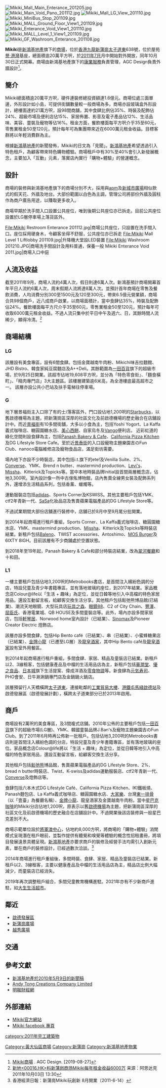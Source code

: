 {{Coord|22.3337|114.1968|type:landmark_region:HK|display=title}}
[[File:Mikiki_Mall_Main_Enterance_201205.jpg|thumb]]
[[File:Mikiki_Main_Void_Pano_201112.jpg|thumb]]
[[File:Mikiki_Mall_LG_View_201110.jpg|thumb]]
[[File:Mikiki_MiniBus_Stop_201109.jpg|thumb]]
[[File:Mikiki_MALL_Ground_Floor_View1_201109.jpg|thumb]]
[[File:Mikiki_Enterance_Void_View1_201110.jpg|thumb]]
[[File:Mikiki_MALL_Level_1_View1_201109.jpg|thumb]]
[[File:Mikiki_GF_Washroom_Enterance_201108.jpg|thumb]]

'''Mikiki'''是[[新鴻基地產|新鴻基地產]]旗下的[[商場|商場]]，位於[[香港|香港]][[九龍|九龍]][[新蒲崗|新蒲崗]][[太子道|太子道東]]638號，位於屋苑[[譽·港灣|譽·港灣]]基座，總面積逾20萬平方呎，於[[2011年7月|2011年7月]]月中開始對外開放，同年10月30日正式開幕。商場由新鴻基地產旗下的[[康業服務|康業服務]]負責管理，AGC Design負責外牆設計<ref>[https://www.agcdesign.com.hk/zh-hant/projects/details/1/29/ Mikiki商場] {{Wayback|url=https://www.agcdesign.com.hk/zh-hant/projects/details/1/29/ |date=20190827043416 }}. AGC Design. [2019-08-27]</ref>。

== 簡介 ==
Mikiki總面積逾20萬平方呎，硬件連裝修總投資額達1.6億元。商場位處三面單邊，外形設計如小島，可提供街舖數量較一般商場為多。商場亦設玻璃盒外形設計，總樓面達約21萬方呎，設98間商舖，其中食肆比例佔35%、時裝及配飾佔24%、超級市場及便利店佔15%、家居佈置、影音及電子產品佔12%、生活品味、美容、童裝及寵物等佔16%。租金方面，餐飲樓面每平方呎介乎35至60元，零售業租金50至120元，預計每年可為集團帶來近在6000萬元租金收益。目標客群將以年輕消費群為主。

根據[[新鴻基地產|新鴻基地產]]的新聞發佈，Mikiki的日文為「見聞」。[[新鴻基地產|新鴻基地產]]希望透過引入特色租戶，為顧客帶來特色購物體驗。商場租戶中有30%至40%會引入新發展概念，主要加入「互動」元素，落實店內實行「購物+體驗」的營運概念。

==設計==
商場的裝修與新鴻基地產旗下的商場分別不大，採用與[[Apm_(香港)|apm]]及[[新城市廣場|新城市廣場]]相似款式的假天花、外牆及地台。大部份範圍以白色為主調，管理公司將部份外牆及圓柱作為商户廣告用途，以賺取更多收入。

商場早期於洗手間入口設置公共座位，唯到後期公共座位亦已拆走。目前公共座位設置於LG層停車場上落貨區外。

<gallery>
File:Mikiki Restroom Enterance 201112.jpg|商場公共座位，只設置在洗手間入口。座位採用硬身木，令顧客坐得不舒服，公共座位亦已拆走
File:Mikiki Mall Level 1 Liftlobby 201109.jpg|升降機大堂設LED裝置
File:Mikiki Washroom 201210.JPG|商場洗手間設計及用料普通，保養一般
Mikiki Enterance Void 2011.jpg|商場入口中庭
</gallery>

==人流及收益==
截至2011年9月，商場人流約4萬人次，假日則達6萬人次。新鴻基預計商場開幕首年平日人流約6萬人次，周末假期人流將達8萬人次。並預計首年商場在零售及餐飲消費，人均消費分別300至1500元及120至300元，帶來6.5億元營業額，商場合共98個商戶，近八成商戶啟業，以商場面積計，當中食肆佔35%，時裝及配飾佔24%。餐飲樓面每平方尺介乎35至60元，零售業租金50至120元，預計每年可收取6000萬元租金收益。不過人流只集中於平日中午及週六、日，其餘時間人流稀少，顯得冷清。<ref>[http://finance.ifeng.com/hk/sckx/20111003/4742941.shtml 新地<00016.HK>料新蒲岗商场Mikiki每年租金收益6000万] {{Wayback|url=http://finance.ifeng.com/hk/sckx/20111003/4742941.shtml |date=20200329075249 }}来源：阿思达克 2011年10月03日 13:30</ref>

==商場結構==
===LG===
該層設有美食專區，設有6間食肆。包括金寶越南牛肉粉、Mikichi味吉拉麵館、JHD Bistro、韓食家純豆腐麵店及A++Deli。其餘範圍為[[一田百貨|一田百貨]]旗下的超級市場，於9月25日開業。該超市佔地19,608平方呎，並分為「特色零食街」、「麵食橫町」、「精肉專門店」3大主題區。該樓層建築逾6米高，為全港樓底最高超市之一。
該層亦設公共小巴站及扶手電梯往停車場。

===G===
地下層景福街主入口除了有的士/落客區外，門口設佔地1,200呎的[[Starbucks|Starbucks]]，以舊啟德機場為主題，把新蒲崗區深厚的社區文化及前啟德機場的歷史融合在店舖設計中。而近[[景福街|景福街]]有10多間街舖，大多以小食為主，包括Yoshi Yogort、La Kaffa義式咖啡店、糖圓園糖水店、[[美心西餅|美心西餅]]、自家烏冬及[[華潤萬家超級市場|Vango]]便利店。
近彩虹道的綠化空間則設食肆為主，包括[[Panash_Bakery_&_Cafe|Panash Bakery & Cafe]]、[[California_Pizza_Kitchen|California Pizza Kitchen]]及DG Lifestyle Store Cafe。至於近[[景泰街|景泰街]]的入口設寵物主題樂園吉のFun Club、nanoco電腦維修店及寵物食品店，滿足街坊需要。

場內地下亦設不少時裝店，其中包括i.t.旗下的ete!及Venilla Suite、2%、[[Converse|Converse]]、YMK、Brend n butter、mastermind production、[[Levi's|Levi's]]、[[Missha|Missha]]、Kitterick及Topicks等。當中本地時裝品牌Initial設首間兩層概念店，佔地3,300呎。室內設計像一所中古傢俬博物館，店內售賣全線男女裝及配飾系列外，還增添生活精品系列，包括香薰、蠟燭等。

運動服裝店包括[[adidas|adidas]]、Sports Corner及KSWISS。其他主要租戶包括YMK、ctf2年青新一代、[[SaSa|SaSa]]化妝品店及售賣蘋果電腦產品的DG Lifestyle Store等。

不過試業期間大部份店舖進行裝修中，店舖已於8月中至9月尾分批開業。

到2014年起商場進行租戶重組，Sports Corner、La Kaffa義式咖啡店、糖圓園糖水店、YMK、mastermind production、[[Missha|Missha]]、Kitterick及Topicks等時裝店結業。新租戶包括[[Baleno|Baleno]]、TWIST accessories、Antoshimo、[[MOS_Burger|MOS Burger]]及6IXTY 8IGH。目前該層有不少商舖處於空置狀態。

到2018年至19年起，Panash Bakery & Cafe和部分時裝店結業，改為[[翠河餐廳|翠河餐廳]]和十和田。

===L1===
一樓主要租戶包括佔地3,200呎的Metrobooks書店，是首間注入繽紛色調的分店，特設兒童及青少年書籍專區，並有落地玻璃的座位，到2017年結業。家品概念店Colour@life以「生活 + 趣味」為定位，並從日韓等地引入中高檔的特色家居用品，還設互動留言板，給顧客交換生活分享。其他租戶包括鬆弛熊博品館(已結業)、潮流天地眼鏡、大型玩具店[[玩具之森|玩具之森]]、[[眼鏡88|眼鏡88]]、C2 of City Chain、[[豐澤|豐澤]]、[[屈臣氏|屈臣氏]]、香港電業城、QB HOUSE及多間童裝店等。此外，場內亦設多間家居店，包括[[軒琴居|軒琴居]]、Norwood home室內設計（已結業）、[[Sinomax|Sinomax]]及Pioneer Creator Electric 燈飾店。

該層亦設多間食肆，包括Hip Bento café（已結業）、串（已結業）、小蜜蜂糖果店（已結業）、[[金牌小龍|金牌小龍]]（已遷至LG層）及[[龍皇酒家|龍皇酒家]]，其中Hip Bento café及[[龍皇酒家|龍皇酒家]]設有室外用餐區。

到2014年起商場進行租戶重組，多間食肆、家居、精品及童裝店已結業。新租戶以2、3線租客，包括健康產品及中檔的生活用品店為主，新租戶包括[[華潤堂|華潤堂]]、[[優之良品|優之良品]]、[[日本城|日本城]]旗下生活提案、偉成洋酒及[[零食物語|零食物語]]等。新食肆為[[元氣壽司|元気寿司]]、PHO會安、日牛涮涮鍋專門店及金鍋鍋火鍋店。

該層預留行人天橋橫跨[[太子道|太子道東]]，連接毗鄰的[[工業貿易大樓|工業貿易大樓]]、[[港鐵|港鐵]][[屯馬綫|屯馬綫]][[啟德站|啟德站]]及啟德發展區（啟德發展計劃），橫跨太子道東部分已於2013年啟用。

==商戶==
商場設有2萬呎的美食專區，及3間複式店舖。2010年公佈的主要租戶包括[[一田百貨|一田百貨]]旗下的超級市場(LG層)、YMK、韓國童裝品牌J.Ban's及寵物主題樂園吉のFun Club。到了2011年6月時再公佈新一批租戶。包括佔地3,200呎的Metrobooks書店則是首間注入繽紛色調的分店，特設兒童及青少年書籍專區，並有落地玻璃的座位。家品概念店Colour@life將以「生活 + 趣味」為定位，並從日韓等地引入中高檔的特色家居用品，還設互動留言板，給顧客交換生活分享。

其他租戶包括[[鬆弛熊|鬆弛熊]]博品館，售賣蘋果電腦產品的DG Lifestyle Store、2%、bread n butter時裝店、Twist、K-swiss及adidas運動服裝店、ctf2年青新一代、[[Converse|Converse]]及燈飾店等。

食肆包括六本木式DG Lifestyle Café、California Pizza Kitchen、IKI鐵板燒、Panash麵包店、La Kaffa義式咖啡店、糖圓園糖水店、[[大家樂|大家樂]]、台灣[[東一排骨|東一排骨]]（以「壹臺」為餐廳名稱）、[[金牌小龍|金牌小龍]]、龍皇酒家及金寶越南牛肉粉。當中[[星巴克咖啡|星巴克咖啡]]的Mikiki分店佔地1,200呎，原表示以舊[[啟德機場|啟德機場]]為主題，把新蒲崗區深厚的社區文化及前啟德機場的歷史融合在店舖設計中。不過開業後該店裝修與一般星巴克差別不大。

商場示範單位設於[[將軍澳中心|將軍澳中心]]，佔地約8,000方呎，將商場的「購物+體驗」消閒模式呈現潛在租戶眼前，並製作提供有聽覺和嗅覺等體驗的概念性招租畫冊，將項目發展遠景具體呈現。[[新鴻基地產|新鴻基地產]]亦要求商戶的裝修及經營手法均需引入創新元素，單在商戶的裝修設計，已經過數次洽談。<ref>香港經濟日報：新蒲崗Mikiki玩創新 8月開業（2011-6-14）</ref>

2014年商場進行租戶重組後，多間時裝、食肆、家居、精品及童裝店已結業。新租戶以2、3線租客，主要以健康產品及中檔的生活用品店為主，精品店比例大幅減少，而童裝店已經消失。

2019年再次調整租戶組合，多間兒童教育機構進駐。2021年亦有不少新商戶進駐，如[[大生生活超市|大生生活超市]]。

== 鄰近 ==
*[[啟德發展計劃|啟德發展區]]
*[[新蒲崗廣場|新蒲崗廣場]]
*[[越秀廣場|越秀廣場]]

== 交通 ==
{{參見|譽·港灣#交通}}

== 參考文獻 ==
<references/>
*[http://www.shkp.com.hk/zh-hk/scripts/news/news_press_detail.php?press_id=4090 新鴻基地產於2010年5月9日的新聞稿]{{dead link|date=2017年11月 |bot=InternetArchiveBot |fix-attempted=yes }}
*[http://www.atccl.com/#INTERIOR/Mikiki%20Show%20Suite Andy Tong Creations Company Limited] {{Wayback|url=http://www.atccl.com/#INTERIOR/Mikiki%20Show%20Suite |date=20170421102557 }}
*[http://www.mpfinance.com/htm/Finance/20081219/News/la_lam1.htm 明報財經網] {{Wayback|url=http://www.mpfinance.com/htm/Finance/20081219/News/la_lam1.htm |date=20200329075326 }}

== 外部連結 ==
*[http://www.mikiki-mall.com.hk Mikiki官方網站] {{Wayback|url=http://www.mikiki-mall.com.hk/ |date=20200801013634 }}
*[http://www.facebook.com/mikiki.mall Mikiki facebook 專頁] {{Wayback|url=http://www.facebook.com/mikiki.mall |date=20200329075313 }}

{{shkp}}
[[category:2011年完工建築物|category:2011年完工建築物]]
[[Category:黃大仙區商場|Category:黃大仙區商場]]
[[Category:新蒲崗|Category:新蒲崗]]
[[Category:新鴻基地產物業|Category:新鴻基地產物業]]